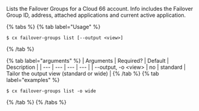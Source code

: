 Lists the Failover Groups for a Cloud 66 account. Info includes the Failover Group ID, address, attached applications and current active application.

{% tabs %}
{% tab label="Usage" %}

```shell
$ cx failover-groups list [--output <view>]
```
{% /tab %}
    
{% tab label="arguments" %}
| Arguments | Required? | Default | Description |
| --- | --- | --- | --- |
| --output, -o \<view\> | no | standard | Tailor the output view (standard or wide) |
{% /tab %}
{% tab label="examples" %}

```shell
$ cx failover-groups list -o wide
```

{% /tab %}
{% /tabs %}
